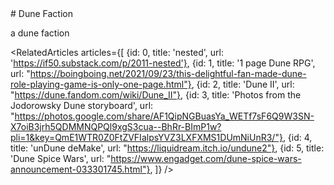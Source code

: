 
<Meta title="menu/organisms/trees/faction/dune" />
# Dune Faction

<Subtitle>a dune faction</Subtitle>

<DuneGraphStory />

<RelatedArticles articles={[
    {id: 0, title: 'nested', url: 'https://if50.substack.com/p/2011-nested'},
    {id: 1, title: '1 page Dune RPG', url: "https://boingboing.net/2021/09/23/this-delightful-fan-made-dune-role-playing-game-is-only-one-page.html"},
    {id: 2, title: 'Dune II', url: "https://dune.fandom.com/wiki/Dune_II"},
    {id: 3, title: 'Photos from the Jodorowsky Dune storyboard', url: "https://photos.google.com/share/AF1QipNGBuasYa_WETf7sF6Q9W3SN-X7oiB3jrh5QDMMNQPQl9xgS3cua--BhRr-BImP1w?pli=1&key=QmE1WTR0Z0FtZVFIalpsYVZ3LXFXMS1DUmNiUnR3/"},
    {id: 4, title: 'unDune deMake', url: "https://liquidream.itch.io/undune2"},
    {id: 5, title: 'Dune Spice Wars', url: "https://www.engadget.com/dune-spice-wars-announcement-033301745.html"},
]} />